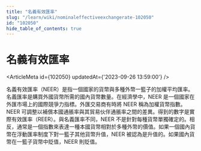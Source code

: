 ```yaml
---
title: "名義有效匯率"
slug: "/learn/wiki/nominaleffectiveexchangerate-102050"
id: "102050"
hide_table_of_contents: true
---
```



# 名義有效匯率

<ArticleMeta id={102050} updatedAt={'2023-09-26 13:59:00'} />
<div className='border-solid border-b border-t-0 my-4 border-[var(--ifm-color-gray-300)]' />

名義有效匯率（NEER）是指一個國家的貨幣與多種外幣一籃子的加權平均匯率。名義匯率是購買外國貨幣所需的國內貨幣數量。在經濟學中，NEER 是一個國家在外匯市場上的國際競爭力指標。外匯交易商有時將 NEER 稱為加權貨幣指數。NEER 可調整以補償本國通脹率與其貿易伙伴通脹率之間的差異。得到的數字是實際有效匯率（REER）。與名義匯率不同，NEER 不是針對每種貨幣單獨確定的。相反，通常是一個指數來表達一種本國貨幣相對於多種外幣的價值。如果一個國內貨幣在浮動匯率制度下對一籃子其他貨幣升值，NEER 被認為是升值的。如果國內貨幣在一籃子貨幣中貶值，NEER 則貶值。
